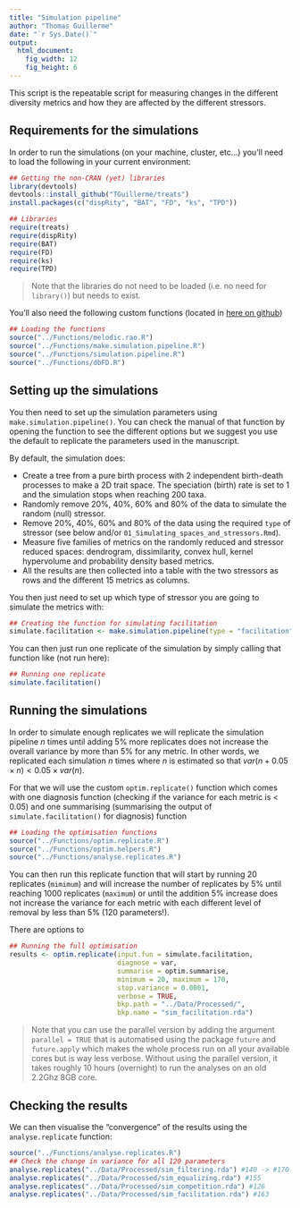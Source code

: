 ```yaml
---
title: "Simulation pipeline"
author: "Thomas Guillerme"
date: "`r Sys.Date()`"
output:
  html_document:
    fig_width: 12
    fig_height: 6
---
```


This script is the repeatable script for measuring changes in the different diversity metrics and how they are affected by the different stressors. 

## Requirements for the simulations

In order to run the simulations (on your machine, cluster, etc...) you'll need to load the following in your current environment:

```r
## Getting the non-CRAN (yet) libraries
library(devtools)
devtools::install_github("TGuillerme/treats")
install.packages(c("dispRity", "BAT", "FD", "ks", "TPD"))
```

```r
## Libraries
require(treats)
require(dispRity)
require(BAT)
require(FD)
require(ks)
require(TPD)
```

> Note that the libraries do not need to be loaded (i.e. no need for `library()`) but needs to exist.

You'll also need the following custom functions (located in [here on github](https://github.com/TGuillerme/eco_metrics_simulations/tree/master/Functions))

```r
## Loading the functions
source("../Functions/melodic.rao.R")
source("../Functions/make.simulation.pipeline.R")
source("../Functions/simulation.pipeline.R")
source("../Functions/dbFD.R")
```

## Setting up the simulations

You then need to set up the simulation parameters using `make.simulation.pipeline()`.
You can check the manual of that function by opening the function to see the different options but we suggest you use the default to replicate the parameters used in the manuscript.

By default, the simulation does:

 * Create a tree from a pure birth process with 2 independent birth-death processes to make a 2D trait space. The speciation (birth) rate is set to 1 and the simulation stops when reaching 200 taxa.
 * Randomly remove 20%, 40%, 60% and 80% of the data to simulate the random (null) stressor.
 * Remove 20%, 40%, 60% and 80% of the data using the required `type` of stressor (see below and/or `01_Simulating_spaces_and_stressors.Rmd`).
 * Measure five families of metrics on the randomly reduced and stressor reduced spaces: dendrogram, dissimilarity, convex hull, kernel hypervolume and probability density based metrics.
 * All the results are then collected into a table with the two stressors as rows and the different 15 metrics as columns.

You then just need to set up which type of stressor you are going to simulate the metrics with:

```r
## Creating the function for simulating facilitation
simulate.facilitation <- make.simulation.pipeline(type = "facilitation")
```

You can then just run one replicate of the simulation by simply calling that function like (not run here):

```r
## Running one replicate
simulate.facilitation()
```

## Running the simulations

In order to simulate enough replicates we will replicate the simulation pipeline $n$ times until adding 5% more replicates does not increase the overall variance by more than 5% for any metric.
In other words, we replicated each simulation $n$ times where $n$ is estimated so that $var(n + 0.05 \times n) < 0.05 \times var(n)$.

For that we will use the custom `optim.replicate()` function which comes with one diagnosis function (checking if the variance for each metric is < 0.05) and one summarising (summarising the output of `simulate.facilitation()` for diagnosis) function

```r
## Loading the optimisation functions
source("../Functions/optim.replicate.R")
source("../Functions/optim.helpers.R")
source("../Functions/analyse.replicates.R")
```

You can then run this replicate function that will start by running 20 replicates (`mimimum`) and will increase the number of replicates by 5% until reaching 1000 replicates (`maximum`) or until the addition 5% increase does not increase the variance for each metric with each different level of removal by less than 5% (120 parameters!).

There are options to 

```r
## Running the full optimisation
results <- optim.replicate(input.fun = simulate.facilitation,
                           diagnose = var,
                           summarise = optim.summarise,
                           minimum = 20, maximum = 170,
                           stop.variance = 0.0001,
                           verbose = TRUE,
                           bkp.path = "../Data/Processed/",
                           bkp.name = "sim_facilitation.rda")
```
> Note that you can use the parallel version by adding the argument `parallel = TRUE` that is automatised using the package `future` and `future.apply` which makes the whole process run on all your available cores but is way less verbose. Without using the parallel version, it takes roughly 10 hours (overnight) to run the analyses on an old 2.2Ghz 8GB core.

## Checking the results

We can then visualise the "convergence" of the results using the `analyse.replicate` function:

```r
source("../Functions/analyse.replicates.R")
## Check the change in variance for all 120 parameters
analyse.replicates("../Data/Processed/sim_filtering.rda") #140 -> #170
analyse.replicates("../Data/Processed/sim_equalizing.rda") #155
analyse.replicates("../Data/Processed/sim_competition.rda") #126
analyse.replicates("../Data/Processed/sim_facilitation.rda") #163
```